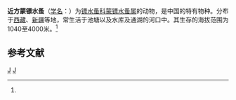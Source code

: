 {{Speciesbox
| taxon = Mongolodiaptomus subquadratus
| binomial_authority = (Shen et Sung, 1965)<ref name='id12443'>{{cite web| url =http://www.bioinfo.cn/db05/BjdwSpecies.php?action=view&id=12443| title =近方蒙镖水蚤| work =《中国动物物种编目数据库》| publisher =中国科学院微生物研究所| author =中国科学院动物研究所| accessdate =2009-04-28| deadurl =yes| archiveurl =https://web.archive.org/web/20160305053023/http://www.bioinfo.cn/db05/BjdwSpecies.php?action=view&id=12443| archivedate =2016-03-05}}</ref>
}}

'''近方蒙镖水蚤'''（[[学名|学名]]：{{lang|la|''Mongolodiaptomus subquadratus''}}）为[[镖水蚤科|镖水蚤科]][[蒙镖水蚤属|蒙镖水蚤属]]的动物，是中国的特有物种。分布于[[西藏|西藏]]、[[新疆|新疆]]等地，常生活于池塘以及水库及通湖的河口中。其生存的海拔范围为1040至4000米。<ref name='id12443'/>

== 参考文献 ==
{{reflist}}

{{节肢动物小作品}}

{{taxonbar}}
[[Category:_1965年描述的动物|J]]
[[Category:蒙镖水蚤属|J]]